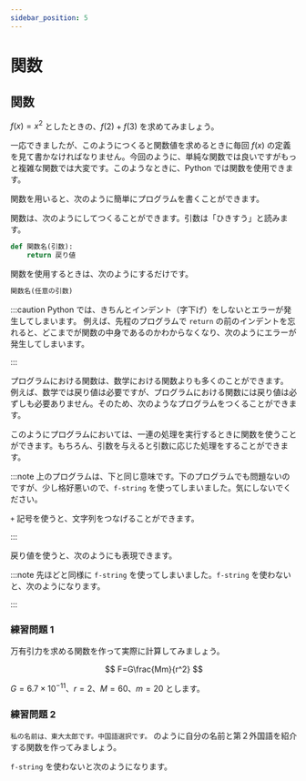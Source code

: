 ```yaml
---
sidebar_position: 5
---
```



# 関数

## 関数

$f(x)=x^2$ としたときの、$f(2)+f(3)$ を求めてみましょう。

<ViewSource path="_samples/x2.ipynb" />

一応できましたが、このようにつくると関数値を求めるときに毎回 $f(x)$ の定義を見て書かなければなりません。今回のように、単純な関数では良いですがもっと複雑な関数では大変です。このようなときに、Python では関数を使用できます。

関数を用いると、次のように簡単にプログラムを書くことができます。

<ViewSource path="_samples/x2_function.ipynb" />

関数は、次のようにしてつくることができます。引数は「ひきすう」と読みます。

```python
def 関数名(引数):
    return 戻り値
```

関数を使用するときは、次のようにするだけです。

```python
関数名(任意の引数)
```

:::caution
Python では、きちんとインデント（字下げ）をしないとエラーが発生してしまいます。
例えば、先程のプログラムで `return` の前のインデントを忘れると、どこまでが関数の中身であるのかわからなくなり、次のようにエラーが発生してしまいます。

<ViewSource path="_samples/indent.ipynb" />
:::

プログラムにおける関数は、数学における関数よりも多くのことができます。
例えば、数学では戻り値は必要ですが、プログラムにおける関数には戻り値は必ずしも必要ありません。そのため、次のようなプログラムをつくることができます。

<ViewSource path="_samples/hello.ipynb" />

このようにプログラムにおいては、一連の処理を実行するときに関数を使うことができます。もちろん、引数を与えると引数に応じた処理をすることができます。

<ViewSource path="_samples/introduce_self.ipynb" />

:::note
上のプログラムは、下と同じ意味です。下のプログラムでも問題ないのですが、少し格好悪いので、`f-string` を使ってしまいました。気にしないでください。

`+` 記号を使うと、文字列をつなげることができます。

<ViewSource path="_samples/introduce_self2.ipynb" />
:::

戻り値を使うと、次のようにも表現できます。

<ViewSource path="_samples/introduce_self3.ipynb" />

:::note
先ほどと同様に `f-string` を使ってしまいました。`f-string` を使わないと、次のようになります。

<ViewSource path="_samples/introduce_self4.ipynb" />
:::

### 練習問題 1

万有引力を求める関数を作って実際に計算してみましょう。

$$
F=G\frac{Mm}{r^2}
$$

$G=6.7\times 10^{-11}$、$r=2$、$M=60$、$m=20$ とします。

<Answer>
  <ViewSource path="_samples/gravitation.ipynb" />
</Answer>

### 練習問題 2

`私の名前は、東大太郎です。中国語選択です。` のように自分の名前と第２外国語を紹介する関数を作ってみましょう。

<Answer>
<ViewSource path="_samples/introduce_language.ipynb" />

`f-string` を使わないと次のようになります。

<ViewSource path="_samples/introduce_language2.ipynb" />
</Answer>
